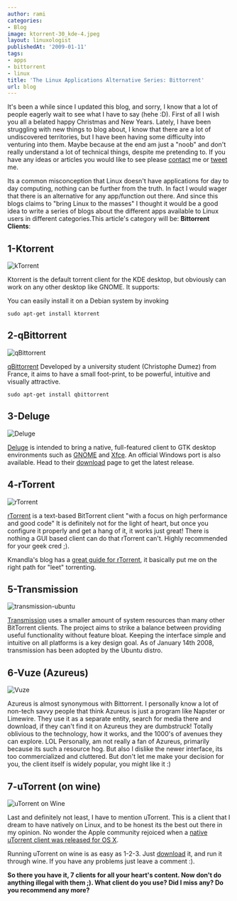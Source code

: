 ```yaml
---
author: rami
categories:
- Blog
image: ktorrent-30_kde-4.jpeg
layout: linuxologist
publishedAt: '2009-01-11'
tags:
- apps
- bittorrent
- linux
title: 'The Linux Applications Alternative Series: Bittorrent'
url: blog
---
```


It's been a while since I updated this blog, and sorry, I know that a lot of people eagerly wait to see what I have to say (hehe :D). First of all I wish you all a belated happy Christmas and New Years. Lately, I have been struggling with new things to blog about, I know that there are a lot of undiscovered territories, but I have been having some difficulty into venturing into them. Maybe because at the end am just a "noob" and don't really understand a lot of technical things, despite me pretending to. If you have any ideas or articles you would like to see please [contact](/contact) me or [tweet](http://www.twitter.com/rtaibah) me.

Its a common misconception that Linux doesn't have applications for day to day computing, nothing can be further from the truth. In fact I would wager that there is an alternative for any app/function out there. And since this blogs claims to "bring Linux to the masses" I thought it would be a good idea to write a series of blogs about the different apps available to Linux users in different categories.This article's category will be: **Bittorrent Clients**:


## 1-Ktorrent

![kTorrent](/assets/images/content/blog/ktorrent-30_kde-4.jpeg)

Ktorrent is the default torrent client for the KDE desktop, but obviously can work on any other desktop like GNOME. It supports:

You can easily install it on a Debian system by invoking

`sudo apt-get install ktorrent`

## 2-qBittorrent

![qBittorrent](/assets/images/content/blog/Qbittorrent.png)

[qBittorrent](http://qbittorrent.sourceforge.net/) Developed by a university student (Christophe Dumez) from France, it aims to have a small foot-print, to be powerful, intuitive and visually attractive.

`sudo apt-get install qbittorrent`

## 3-Deluge

![Deluge](/assets/images/content/blog/deluge.png)

[Deluge](http://deluge-torrent.org/) is intended to bring a native, full-featured client to GTK desktop environments such as [GNOME](http://en.wikipedia.org/wiki/GNOME "GNOME") and [Xfce](http://en.wikipedia.org/wiki/Xfce "Xfce"). An official Windows port is also available. Head to their [download](http://deluge-torrent.org/downloads.php) page to get the latest release.

## 4-rTorrent

![rTorrent](/assets/images/content/blog/Rtorrent.png)

[rTorrent](http://libtorrent.rakshasa.no/) is a text-based  BitTorrent client "with a focus on high performance and good code" It is definitely not for the light of heart, but once you configure it properly and get a hang of it, it works just great! There is nothing a GUI based client can do that rTorrent can't. Highly recommended for your geek cred ;).

Kmandla's blog has a [great guide for rTorrent](http://kmandla.wordpress.com/2007/05/02/howto-use-rtorrent-like-a-pro/), it basically put me on the right path for "leet" torrenting.

## 5-Transmission

![transmission-ubuntu](/assets/images/content/blog/transmission-ubuntu.png)

[Transmission](http://www.transmissionbt.com/) uses a smaller amount of system resources than many other BitTorrent clients. The project aims to strike a balance between providing useful functionality without feature bloat. Keeping the interface simple and intuitive on all platforms is a key design goal. As of January 14th 2008, transmission has been adopted by the Ubuntu distro.

## 6-Vuze (Azureus)

![Vuze](/assets/images/content/blog/vuze.jpg)

Azureus is almost synonymous with Bittorrent. I personally know a lot of non-tech savvy people that think Azureus is just a program like Napster or Limewire. They use it as a separate entity, search for media there and download, if they can't find it on Azureus they are dumbstruck! Totally oblivious to the technology, how it works, and the 1000's of avenues they can explore. LOL
Personally, am not really a fan of Azureus, primarily because its such a resource hog. But also I dislike the newer interface, its too commercialized and cluttered. But don't let me make your decision for you, the client itself is widely popular, you might like it :)

## 7-uTorrent (on wine)

![uTorrent on Wine](/assets/images/content/blog/utorrent-on-wine.jpg)

Last and definitely not least, I have to mention uTorrent. This is a client that I dream to have natively on Linux, and to be honest its the best out there in my opinion. No wonder the Apple community rejoiced when a [native uTorrent client was released for OS X](http://www.techcrunch.com/2008/09/26/utorrent-for-mac-makes-its-way-to-the-pirate-bay/).

Running uTorrent on wine is as easy as 1-2-3\. Just [download](http://www.utorrent.com/download.php) it, and run it through wine. If you have any problems just leave a comment :).

**So there you have it, 7 clients for all your heart's content. Now don't do anything illegal with them ;). What client do you use? Did I miss any? Do you recommend any more?**